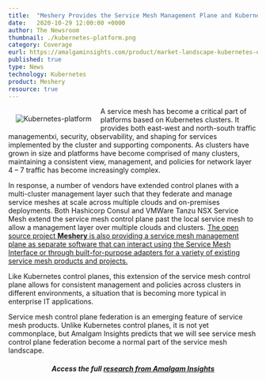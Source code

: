```yaml
---
title:  "Meshery Provides the Service Mesh Management Plane and Kubernetes Evolves into an Enterprise Platform"
date:   2020-10-29 12:00:00 +0000
author: The Newsroom
thumbnail: ./kubernetes-platform.png
category: Coverage
eurl: https://amalgaminsights.com/product/market-landscape-kubernetes-evolves-into-an-enterprise-platform/
published: true
type: News
technology: Kubernetes
product: Meshery
resource: true
---
```



<img align="left" style="padding:15px;" src={kubernetes} alt="Kubernetes-platform" />

A service mesh has become a critical part of platforms based on Kubernetes clusters. It provides both east-west and north-south traffic managementxi, security, observability, and shaping for services implemented by the cluster and supporting components. As clusters have grown in size and platforms have become comprised of many clusters, maintaining a consistent view, management, and policies for network layer 4 – 7 traffic has become increasingly complex.

<p>
In response, a number of vendors have extended control planes with a multi-cluster management layer such that they federate and manage service meshes at scale across multiple clouds and on-premises deployments. Both Hashicorp Consul and VMWare Tanzu NSX Service Mesh extend the service mesh control plane past the local service mesh to allow a management layer over multiple clouds and clusters. <u>The open source project <a href="/service-mesh-management/meshery"><b>Meshery</b></a> is also providing a service mesh management plane as separate software that can interact using the Service Mesh Interface or through built-for-purpose adapters for a variety of existing service mesh products and projects.</u>
</p>

Like Kubernetes control planes, this extension of the service mesh control plane allows for consistent management and policies across clusters in different environments, a situation that is becoming more typical in enterprise IT applications.

Service mesh control plane federation is an emerging feature of service mesh products. Unlike Kubernetes control planes, it is not yet commonplace, but Amalgam Insights predicts that we will see service mesh control plane federation become a normal part of the service mesh landscape.

<center>
<h5 class="black-text">Access the full <a href="https://amalgaminsights.com/product/market-landscape-kubernetes-evolves-into-an-enterprise-platform/">research from Amalgam Insights</a>
</h5>
</center>
